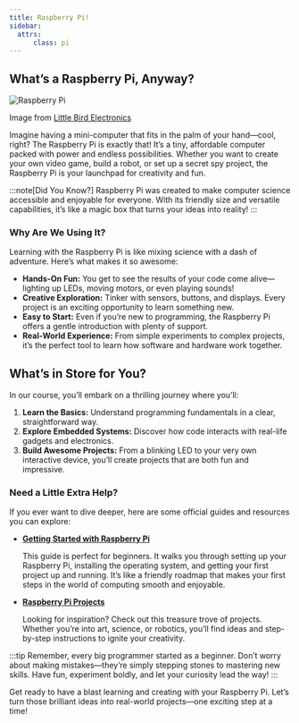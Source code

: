 ```yaml
---
title: Raspberry Pi!
sidebar:
  attrs:
      class: pi
---
```



## What’s a Raspberry Pi, Anyway?

![Raspberry Pi](./images/raspberrypi.png)
<div class="caption">Image from <a href="https://learn.littlebirdelectronics.com.au/guides/getting-started-with-the-raspberry-pi-4">Little Bird Electronics</a></div>

Imagine having a mini-computer that fits in the palm of your hand—cool, right? The Raspberry Pi is exactly that! It’s a tiny, affordable computer packed with power and endless possibilities. Whether you want to create your own video game, build a robot, or set up a secret spy project, the Raspberry Pi is your launchpad for creativity and fun.

:::note[Did You Know?]
Raspberry Pi was created to make computer science accessible and enjoyable for everyone. With its friendly size and versatile capabilities, it’s like a magic box that turns your ideas into reality!
:::

### Why Are We Using It?

Learning with the Raspberry Pi is like mixing science with a dash of adventure. Here’s what makes it so awesome:

- **Hands-On Fun:** You get to see the results of your code come alive—lighting up LEDs, moving motors, or even playing sounds!
- **Creative Exploration:** Tinker with sensors, buttons, and displays. Every project is an exciting opportunity to learn something new.
- **Easy to Start:** Even if you’re new to programming, the Raspberry Pi offers a gentle introduction with plenty of support.
- **Real-World Experience:** From simple experiments to complex projects, it’s the perfect tool to learn how software and hardware work together.

## What’s in Store for You?

In our course, you’ll embark on a thrilling journey where you’ll:

<Steps>

1. **Learn the Basics:** Understand programming fundamentals in a clear, straightforward way.
2. **Explore Embedded Systems:** Discover how code interacts with real-life gadgets and electronics.
3. **Build Awesome Projects:** From a blinking LED to your very own interactive device, you’ll create projects that are both fun and impressive.

</Steps>

### Need a Little Extra Help?

If you ever want to dive deeper, here are some official guides and resources you can explore:

- **[Getting Started with Raspberry Pi](https://www.raspberrypi.com/documentation/)**

  This guide is perfect for beginners. It walks you through setting up your Raspberry Pi, installing the operating system, and getting your first project up and running. It’s like a friendly roadmap that makes your first steps in the world of computing smooth and enjoyable.

- **[Raspberry Pi Projects](https://projects.raspberrypi.org/en/)**

  Looking for inspiration? Check out this treasure trove of projects. Whether you’re into art, science, or robotics, you’ll find ideas and step-by-step instructions to ignite your creativity.

:::tip
Remember, every big programmer started as a beginner. Don’t worry about making mistakes—they’re simply stepping stones to mastering new skills. Have fun, experiment boldly, and let your curiosity lead the way!
:::

Get ready to have a blast learning and creating with your Raspberry Pi. Let’s turn those brilliant ideas into real-world projects—one exciting step at a time!
